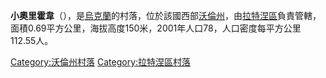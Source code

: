 {{coord|51|51|43|N|24|42|17|E|scale:30000|display=title}}

'''小奧里霍韋'''（{{lang-uk|Мале Оріхове}}），是[[烏克蘭|烏克蘭]]的村落，位於該國西部[[沃倫州|沃倫州]]，由[[拉特涅區|拉特涅區]]負責管轄，面積0.69平方公里，海拔高度150米，2001年人口78，人口密度每平方公里112.55人。

[[Category:沃倫州村落|Category:沃倫州村落]]
[[Category:拉特涅區村落|Category:拉特涅區村落]]


{{Volyn-geo-stub}}